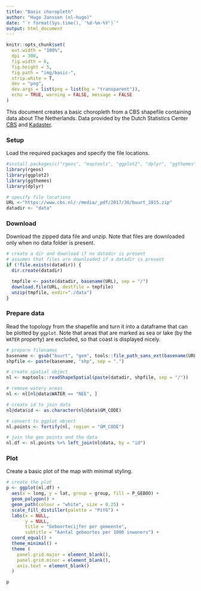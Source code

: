 ```yaml
---
title: "Basic choropleth"
author: "Hugo Janssen (nl-hugo)"
date: "`r format(Sys.time(), '%d-%m-%Y')`"
output: html_document
---
```



```r
knitr::opts_chunk$set(
  out.width = "100%",
  dpi = 300,
  fig.width = 6,
  fig.height = 5,
  fig.path = "img/basic-",
  strip.white = T,
  dev = "png",
  dev.args = list(png = list(bg = "transparent")),
  echo = TRUE, warning = FALSE, message = FALSE
)
```


This document creates a basic choropleth from a CBS shapefile containing data about The Netherlands. Data provided by the Dutch Statistics Center [CBS](https://www.cbs.nl/en-gb) and [Kadaster](https://www.kadaster.com/). 


### Setup

Load the required packages and specify the file locations.

```r
#install.packages(c("rgeos", "maptools", "ggplot2", "dplyr", "ggthemes"))
library(rgeos)
library(ggplot2)
library(ggthemes)
library(dplyr)

# specify file locations
URL <-"https://www.cbs.nl/-/media/_pdf/2017/36/buurt_2015.zip"
datadir <- "data"

```


### Download

Download the zipped data file and unzip. Note that files are downloaded only when no data folder is present. 

```r
# create a dir and download if no datadir is present 
# assumes that files are downloaded if a datadir is present
if (!file.exists(datadir)) {
  dir.create(datadir)

  tmpfile <- paste(datadir, basename(URL), sep = "/")
  download.file(URL, destfile = tmpfile)
  unzip(tmpfile, exdir="./data")
}
```


### Prepare data

Read the topology from the shapefile and turn it into a dataframe that can be plotted by `ggplot`. Note that areas that are marked as sea or lake (by the `WATER` property) are excluded, so that coast is displayed nicely.

```r
# prepare filenames
basename <- gsub("buurt", "gem", tools::file_path_sans_ext(basename(URL)))
shpfile <- paste(basename, "shp", sep = ".")

# create spatial object
nl <- maptools::readShapeSpatial(paste(datadir, shpfile, sep = "/"))

# remove watery areas
nl <- nl[nl@data$WATER == "NEE", ]

# create id to join data
nl@data$id <- as.character(nl@data$GM_CODE)

# convert to ggplot object
nl.points <- fortify(nl, region = "GM_CODE")

# join the geo points and the data
nl.df <- nl.points %>% left_join(nl@data, by = "id")
```



### Plot

Create a basic plot of the map with minimal styling.

```r
# create the plot
p <- ggplot(nl.df) + 
  aes(x = long, y = lat, group = group, fill = P_GEBOO) + 
  geom_polygon() +
  geom_path(colour = "white", size = 0.25) +
  scale_fill_distiller(palette = "PiYG") + 
  labs(x = NULL, 
       y = NULL, 
       title = "Geboortecijfer per gemeente",
       subtitle = "Aantal geboortes per 1000 inwoners") +
  coord_equal() +
  theme_minimal() +
  theme (
    panel.grid.major = element_blank(), 
    panel.grid.minor = element_blank(),
    axis.text = element_blank()
  )

p
```

